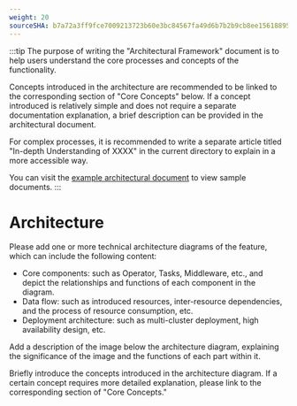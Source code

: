 ```yaml
---
weight: 20
sourceSHA: b7a72a3ff9fce7009213723b60e3bc84567fa49d6b7b2b9cb8ee156188954089
---
```


:::tip
The purpose of writing the "Architectural Framework" document is to help users understand the core processes and concepts of the functionality.

Concepts introduced in the architecture are recommended to be linked to the corresponding section of "Core Concepts" below. If a concept introduced is relatively simple and does not require a separate documentation explanation, a brief description can be provided in the architectural document.

For complex processes, it is recommended to write a separate article titled "In-depth Understanding of XXXX" in the current directory to explain in a more accessible way.

You can visit the [example architectural document](https://product-doc-guide.alauda.cn/template/arch/module_arch_example.html) to view sample documents.
:::

# Architecture

Please add one or more technical architecture diagrams of the feature, which can include the following content:

- Core components: such as Operator, Tasks, Middleware, etc., and depict the relationships and functions of each component in the diagram.
- Data flow: such as introduced resources, inter-resource dependencies, and the process of resource consumption, etc.
- Deployment architecture: such as multi-cluster deployment, high availability design, etc.

Add a description of the image below the architecture diagram, explaining the significance of the image and the functions of each part within it.

Briefly introduce the concepts introduced in the architecture diagram. If a certain concept requires more detailed explanation, please link to the corresponding section of "Core Concepts."
